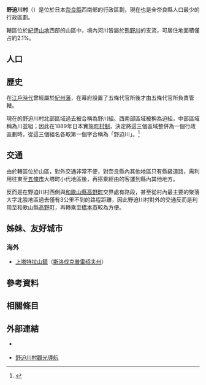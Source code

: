 {{日本町村
| 自治體名   = 野迫川
| 町村       = 村
| 圖像       = [[File:Kouzinzya01.jpg|240px]]
| 圖像說明   = [[荒神社|荒神社]]（立里荒神社）
| 町村章     = [[File:Nosegawa_Nara_chapter.JPG|100px]]
| 日文原名   = 野迫川村
| 平假名     = のせがわむら
| 羅馬字拼音 = Nosegawa-mura
| 都道府縣   = 奈良縣
| 支廳       =
| 郡         = 吉野郡
| 編號       = 29447-1
| 面積       = 155.03
| 邊界未定   =
| 人口       = 361<ref>{{Cite web| url=http://www.pref.nara.jp/dd.aspx?menuid=6265| title=推計人口調査| publisher=奈良縣政府| language=ja| accessdate=2019-11-01}}</ref>
| 統計時間   = 2019年10月1日
| 自治體     = [[五條市|五條市]]、[[十津川村|十津川村]]<br />'''[[和歌山縣|和歌山縣]]'''：[[高野町|高野町]]、[[葛城町|葛城町]]、[[有田川町|有田川町]]、[[田邊市|田邊市]]
| 樹         = [[白樺|白樺]]
| 花         = [[杜鵑花|常綠杜鵑]]
| 鳥         = [[短翅樹鶯|短翅樹鶯]]
| 其他象徵物 =
| 其他象徵   =
| 首長       = 角谷喜一郎
| 卸任日期   = 2022年6月19日
| 議員數     = 7
| 郵遞區號   = 648-0305
| 所在地     = 吉野郡野迫川村大字北股84番地
| 電話號碼   = 747-37-2101
| 外部連結   = {{url|https://www.vill.nosegawa.nara.jp}}
| 地圖       = [[File:Nosegawa_in_Nara_Prefecture_Ja.svg|250px]]
| 註記       =
}}

'''野迫川村'''（{{jpn|j=野迫川村|hg=のせがわむら|rm=Nosegawa mura|f=y}}）是位於日本[[奈良縣|奈良縣]]西南部的行政區劃，現在也是全奈良縣人口最少的行政區劃。

轄區位於[[紀伊山地|紀伊山地]]西部的山區中，境內河川皆屬於[[熊野川|熊野川]]的支流，可居住地面積僅占約2.1%。

== 人口 ==

{{日本人口統計|location=Nosegawa, Nara|code=29447|name=野迫川村}}

== 歷史 ==

在[[江戶時代|江戶時代]]曾經屬於[[紀州藩|紀州藩]]，在幕府設置了五條代官所後才由五條代官所負責管轄。

現在的野迫川村北部區域過去被合稱為野川組、西南部區域被稱為迫組，中部區域稱為川並組；因此在1889年日本實施[[町村制|町村制]]，決定將這三個區域整併為一個行政區劃時，從這三個組名各取第一個字合稱為「野迫川」。<ref>{{Cite web| url=https://www.vill.nosegawa.nara.jp/top/tourism/318.html| title=村の歴史と文化財| publisher=野迫川村公所| language=ja| accessdate=2019-11-01}}</ref>

== 交通 ==

由於轄區位於山區，對外交通非常不便，對奈良縣內其他地區只有縣級道路{{Tsl|ja|和歌山県道・奈良県道53号高野天川線|和歌山縣道・奈良縣道53號高野天川線|奈良縣道53號高野天川線}}，需利用{{Tsl|ja|野迫川村営バス|野迫川村營巴士}}往東至[[五條市|五條市]]大塔町小代地區後，再搭乘{{Tsl|ja|奈良交通}}經由{{Tsl|ja|国道168号|國道168號}}的客運到縣內其他地方。

反而是在野迫川村西側與[[和歌山縣|和歌山縣]][[高野町|高野町]]交界處有{{Tsl|ja|国道371号|國道371號}}{{tsl|ja|高野龍神スカイライン|高野龍神Skyline}}路段，甚至從村內最主要的聚落大字北股地區過去僅有3公里不到的路程距離，因此野迫川村對外的交通反而是利用{{Tsl|ja|南海りんかんバス|南海林間巴士}}至和歌山縣[[高野町|高野町]]，再轉乘至[[橋本市|橋本市]]較為方便。

== 姊妹、友好城市 ==

=== 海外 ===

* {{flagicon|SVK}} [[上塔特拉山鎮|上塔特拉山鎮]]（[[斯洛伐克|斯洛伐克]][[普雷绍夫州|普雷绍夫州]]）

== 參考資料 ==
{{Reflist}}

== 相關條目 ==
{{Commonscat|Nosegawa, Nara}}

== 外部連結 ==

* {{Ja}} {{Facebook|nosegawa.vill|野迫川村}}
* {{Ja}} [https://www.vill.nosegawa.nara.jp/tourist_guide/index.html 野迫川村觀光導航]

{{奈良縣}}
{{Authority control}}